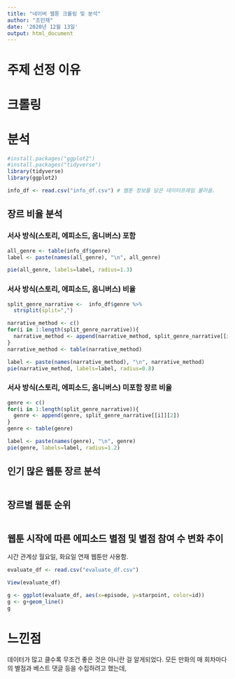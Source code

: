 ```yaml
---
title: "네이버 웹툰 크롤링 및 분석"
author: "조민재"
date: '2020년 12월 13일'
output: html_document
---
```

# 주제 선정 이유


# 크롤링



# 분석

```r
#install.packages("ggplot2")
#install.packages("tidyverse")
library(tidyverse)
library(ggplot2)
```

```r
info_df <- read.csv("info_df.csv") # 웹툰 정보를 담은 데이터프레임 불러옴.
```

## 장르 비율 분석

### 서사 방식(스토리, 에피소드, 옴니버스) 포함
```r
all_genre <- table(info_df$genre)
label <- paste(names(all_genre), "\n", all_genre)

pie(all_genre, labels=label, radius=1.3)
```
### 서사 방식(스토리, 에피소드, 옴니버스) 비율
```r
split_genre_narrative <-  info_df$genre %>%
  strsplit(split=",")

narrative_method <- c()
for(i in 1:length(split_genre_narrative)){
  narrative_method <- append(narrative_method, split_genre_narrative[[i]][1])
}
narrative_method <- table(narrative_method)

label <- paste(names(narrative_method), "\n", narrative_method)
pie(narrative_method, labels=label, radius=0.8)
```

### 서사 방식(스토리, 에피소드, 옴니버스) 미포함 장르 비율
```r
genre <- c()
for(i in 1:length(split_genre_narrative)){
  genre <- append(genre, split_genre_narrative[[i]][2])
}
genre <- table(genre)

label <- paste(names(genre), "\n", genre)
pie(genre, labels=label, radius=1.2)
```

## 인기 많은 웹툰 장르 분석
```r



```

## 장르별 웹툰 순위
```r

```

## 웹툰 시작에 따른 에피소드 별점 및 별점 참여 수 변화 추이
시간 관계상 월요일, 화요일 연재 웹툰만 사용함.
```r
evaluate_df <- read.csv("evaluate_df.csv")

View(evaluate_df)

g <- ggplot(evaluate_df, aes(x=episode, y=starpoint, color=id))
g <- g+geom_line()
g

```

## 



# 느낀점
데이터가 많고 클수록 무조건 좋은 것은 아니란 걸 알게되었다. 
모든 만화의 매 회차마다의 별점과 베스트 댓글 등을 수집하려고 했는데,

